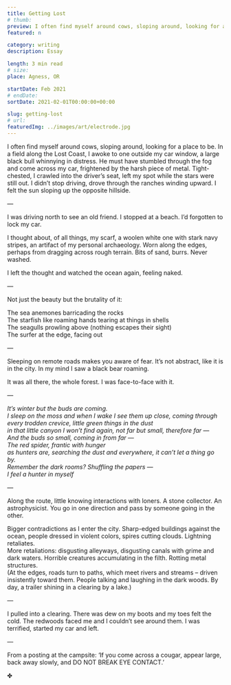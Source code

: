 ```yaml
---
title: Getting Lost
# thumb:
preview: I often find myself around cows, sloping around, looking for a place to be. In a field along the Lost Coast, I awoke to one outside my car window, a large black bull whinnying in distress.
featured: n

category: writing
description: Essay

length: 3 min read
# size:
place: Agness, OR

startDate: Feb 2021
# endDate:
sortDate: 2021-02-01T00:00:00+00:00

slug: getting-lost
# url:
featuredImg: ../images/art/electrode.jpg
---
```


I often find myself around cows, sloping around, looking for a place to be. In a field along the Lost Coast, I awoke to one outside my car window, a large black bull whinnying in distress. He must have stumbled through the fog and come across my car, frightened by the harsh piece of metal. Tight-chested, I crawled into the driver’s seat, left my spot while the stars were still out. I didn’t stop driving, drove through the ranches winding upward. I felt the sun sloping up the opposite hillside.

—

I was driving north to see an old friend. I stopped at a beach. I’d forgotten to lock my car.

I thought about, of all things, my scarf, a woolen white one with stark navy stripes, an artifact of my personal archaeology. Worn along the edges, perhaps from dragging across rough terrain. Bits of sand, burrs. Never washed.

I left the thought and watched the ocean again, feeling naked.

—

Not just the beauty but the brutality of it:

The sea anemones barricading the rocks<br/>
The starfish like roaming hands tearing at things in shells<br/>
The seagulls prowling above (nothing escapes their sight)<br/>
The surfer at the edge, facing out

—

Sleeping on remote roads makes you aware of fear. It’s not abstract, like it is in the city. In my mind I saw a black bear roaming.

It was all there, the whole forest. I was face-to-face with it.

—

_It’s winter but the buds are coming._<br/>
_I sleep on the moss and when I wake I see them up close, coming through every trodden crevice, little green things in the dust_<br/>
_in that little canyon I won’t find again, not far but small, therefore far —_<br/>
_And the buds so small, coming in from far —_<br/>
_The red spider, frantic with hunger_<br/>
_as hunters are, searching the dust and everywhere, it can’t let a thing go by._<br/>
_Remember the dark rooms? Shuffling the papers —_<br/>
‍*I feel a hunter in myself*

—

Along the route, little knowing interactions with loners. A stone collector. An astrophysicist. You go in one direction and pass by someone going in the other.

Bigger contradictions as I enter the city. Sharp-edged buildings against the ocean, people dressed in violent colors, spires cutting clouds. Lightning retaliates.<br/>
More retaliations: disgusting alleyways, disgusting canals with grime and dark waters. Horrible creatures accumulating in the filth. Rotting metal structures.<br/>
(At the edges, roads turn to paths, which meet rivers and streams – driven insistently toward them. People talking and laughing in the dark woods. By day, a trailer shining in a clearing by a lake.)

—

I pulled into a clearing. There was dew on my boots and my toes felt the cold. The redwoods faced me and I couldn’t see around them. I was terrified, started my car and left.

—

From a posting at the campsite: ‘If you come across a cougar, appear large, back away slowly, and DO NOT BREAK EYE CONTACT.’

✤
